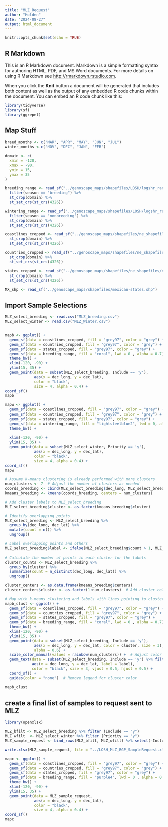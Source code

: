 ```yaml
---
title: "MLZ_Request"
author: "Holden"
date: "2024-08-27"
output: html_document
---
```


```r
knitr::opts_chunk$set(echo = TRUE)
```

## R Markdown

This is an R Markdown document. Markdown is a simple formatting syntax for authoring HTML, PDF, and MS Word documents. For more details on using R Markdown see <http://rmarkdown.rstudio.com>.

When you click the **Knit** button a document will be generated that includes both content as well as the output of any embedded R code chunks within the document. You can embed an R code chunk like this:

```r
library(tidyverse)
library(sf)
library(ggrepel)
```

## Map Stuff
```r
breed_months <- c("MAR", "APR", "MAY", "JUN", "JUL")
winter_months <-c("NOV", "DEC", "JAN", "FEB")

domain <- c(
  xmin = -120, 
  xmax = -90,
  ymin = 15,
  ymax = 35
)

breeding_range <- read_sf("../genoscape_maps/shapefiles/LOSH/logshr_range_2021.gpkg") %>%
  filter(season == "breeding") %>% 
  st_crop(domain) %>% 
  st_set_crs(st_crs(4326))

wintering_range <- read_sf("../genoscape_maps/shapefiles/LOSH/logshr_range_2021.gpkg") %>%
  filter(season == "nonbreeding") %>%
  st_crop(domain) %>% 
  st_set_crs(st_crs(4326))

coastlines_cropped <- read_sf("../genoscape_maps/shapefiles/ne_shapefiles/ne_10m_coastline.shp") %>% 
  st_crop(domain) %>% 
  st_set_crs(st_crs(4326))

countries_cropped <- read_sf("../genoscape_maps/shapefiles/ne_shapefiles/ne_10m_admin_0_boundary_lines_land.shp") %>%
  st_crop(domain) %>% 
  st_set_crs(st_crs(4326))

states_cropped <- read_sf("../genoscape_maps/shapefiles/ne_shapefiles/ne_10m_admin_1_states_provinces_lines.shp") %>%
  st_crop(domain) %>% 
  st_set_crs(st_crs(4326))

MX_shp <- read_sf("../genoscape_maps/shapefiles/mexican-states.shp")
```


## Import Sample Selections
```r
MLZ_select_breeding <- read.csv("MLZ_breeding.csv")
MLZ_select_winter <- read.csv("MLZ_Winter.csv")


```

## 
```r
mapb <- ggplot() +
  geom_sf(data = coastlines_cropped, fill = "grey97", color = "grey") +
  geom_sf(data = countries_cropped, fill = "grey97", color = "grey") +
  geom_sf(data = states_cropped, fill = "grey97", color = "grey") +
  geom_sf(data = breeding_range, fill = "coral", lwd = 0 , alpha = 0.7) +
  theme_bw() +
  xlim(-120, -90) + 
  ylim(15, 35) +
  geom_point(data = subset(MLZ_select_breeding, Include == 'y'),
             aes(x = dec_long, y = dec_lat),
             color = "black",
             size = 4, alpha = 0.4) +
coord_sf()
mapb

mapw <- ggplot() +
  geom_sf(data = coastlines_cropped, fill = "grey97", color = "grey") +
  geom_sf(data = countries_cropped, fill = "grey97", color = "grey") +
  geom_sf(data = states_cropped, fill = "grey97", color = "grey") +
  geom_sf(data = wintering_range, fill = "lightsteelblue2", lwd = 0, alpha = 0.7) +
  theme_bw() +
  
  xlim(-120, -90) + 
  ylim(15, 35) +
  geom_point(data = subset(MLZ_select_winter, Priority == 'y'),
             aes(x = dec_long, y = dec_lat),
             color = "black",
             size = 4, alpha = 0.4) +
coord_sf()
mapw
```
```r

# Assume k-means clustering is already performed with more clusters
num_clusters <- 7  # Adjust the number of clusters as needed
coords_breeding <- cbind(MLZ_select_breeding$dec_long, MLZ_select_breeding$dec_lat)
kmeans_breeding <- kmeans(coords_breeding, centers = num_clusters)

# Add cluster labels to MLZ_select_breeding
MLZ_select_breeding$cluster <- as.factor(kmeans_breeding$cluster)

# Identify overlapping points
MLZ_select_breeding <- MLZ_select_breeding %>%
  group_by(dec_long, dec_lat) %>%
  mutate(count = n()) %>%
  ungroup()

# Label overlapping points and others
MLZ_select_breeding$label <- ifelse(MLZ_select_breeding$count > 1, MLZ_select_breeding$count, "1")

# Calculate the number of points in each cluster for the labels
cluster_counts <- MLZ_select_breeding %>%
  group_by(cluster) %>%
  summarize(count = n_distinct(dec_long, dec_lat)) %>%
  ungroup()

cluster_centers <- as.data.frame(kmeans_breeding$centers)
cluster_centers$cluster <- as.factor(1:num_clusters)  # Add cluster column for labeling

# Map with k-means clustering and labels with lines pointing to clusters
mapb_clust <- ggplot() +
  geom_sf(data = coastlines_cropped, fill = "grey97", color = "grey") +
  geom_sf(data = countries_cropped, fill = "grey97", color = "grey") +
  geom_sf(data = states_cropped, fill = "grey97", color = "grey") +
  geom_sf(data = breeding_range, fill = "coral", lwd = 0 , alpha = 0.7) +
  theme_bw() +
  xlim(-120, -90) + 
  ylim(15, 35) +
  geom_point(data = subset(MLZ_select_breeding, Include == 'y'), 
             aes(x = dec_long, y = dec_lat, color = cluster, size = 3),
             alpha = 0.6) +
  scale_color_manual(values = rainbow(num_clusters)) +  # Adjust color scheme as needed
  geom_text(data = subset(MLZ_select_breeding, Include == 'y') %>% filter(count > 1),  # Add labels for overlapping points
            aes(x = dec_long, y = dec_lat, label = label),
            color = "black", size = 3, vjust = 0.5, hjust = 0.5) +
  coord_sf() +
  guides(color = "none")  # Remove legend for cluster color

mapb_clust

```
## create a final list of samples to request sent to MLZ
```r
library(openxlsx)

MLZ_bfilt <- MLZ_select_breeding %>% filter (Include == "y")
MLZ_wfilt  <- MLZ_select_winter %>% filter (Priority == "y")
MLZ_sample_request <- bind_rows(MLZ_bfilt, MLZ_wfilt) %>% select(-Include, -Priority, -Why, -cluster, -count, -label)

write.xlsx(MLZ_sample_request, file = "../LOSH_MLZ_BGP_SampleRequest.xlsx")

mapc <- ggplot() +
  geom_sf(data = coastlines_cropped, fill = "grey97", color = "grey") +
  geom_sf(data = countries_cropped, fill = "grey97", color = "grey") +
  geom_sf(data = states_cropped, fill = "grey97", color = "grey") +
  geom_sf(data = breeding_range, fill = "purple4", lwd = 0 , alpha = 0.3) +
  theme_bw() +
  xlim(-120, -90) + 
  ylim(15, 35) +
  geom_point(data = MLZ_sample_request,
             aes(x = dec_long, y = dec_lat),
             color = "black",
             size = 4, alpha = 0.4) +
coord_sf()
mapc


```
